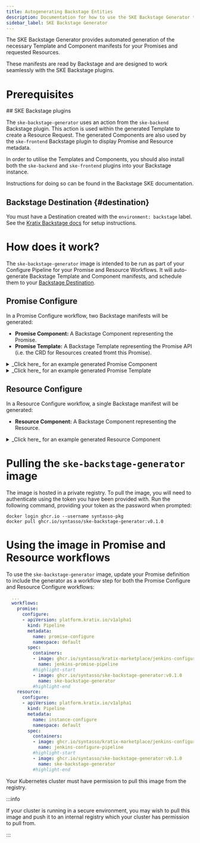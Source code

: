 ```yaml
---
title: Autogenerating Backstage Entities
description: Documentation for how to use the SKE Backstage Generator to automatically populate your backstage catalog
sidebar_label: SKE Backstage Generator
---
```


The SKE Backstage Generator provides automated generation of the necessary Template and
Component manifests for your Promises and requested Resources.

These manifests are read by Backstage and are designed to work seamlessly with the
SKE Backstage plugins.

# Prerequisites

## SKE Backstage plugins

The `ske-backstage-generator` uses an action from the `ske-backend` Backstage plugin.
This action is used within the generated Template to create a Resource Request.
The generated Components are also used by the `ske-frontend` Backstage plugin to display
Promise and Resource metadata.

In order to utilise the Templates and Components, you should also install both the
`ske-backend` and `ske-frontend` plugins into your Backstage instance.

Instructions for doing so can be found in the Backstage SKE documentation.

## Backstage Destination {#destination}

You must have a Destination created with the `environment: backstage` label. See the
[Kratix Backstage docs](https://docs.kratix.io/main/reference/backstage/intro#setting-up-kratix-with-backstage)
for setup instructions.

# How does it work?

The `ske-backstage-generator` image is intended to be run as part of your Configure
Pipeline for your Promise and Resource Workflows. It will auto-generate Backstage Template
and Component manifests, and schedule them to your [Backstage Destination](#destination).

## Promise Configure

In a Promise Configure workflow, two Backstage manifests will be generated:

- **Promise Component:** A Backstage Component representing the Promise.
- **Promise Template:** A Backstage Template representing the Promise API (i.e. the CRD
  for Resources created fromt this Promise).

<details>
  <summary> _Click here_ for an example generated Promise Component </summary>

  <CodeBlock language="yaml" title="Promise Component manifest">
    apiVersion: backstage.io/v1alpha1
    kind: Component
    metadata:
      name: jenkins-promise
      title: Jenkins Promise
      description: Jenkins as a Service
      tags:
      - kratix
      annotations:
        backstage.io/kubernetes-id: cicd
        kratix.io/promise-name: cicd
        kratix.io/description: Jenkins as a Service
        kratix.io/api-name: Jenkins
        kratix.io/api-group: marketplace.kratix.io
        kratix.io/status: ''
        kratix.io/backstage-promise-template: jenkins-promise-template
      links:
      - icon: help
        title: Support
        url: https://github.com/syntasso/kratix-backstage
    spec:
      lifecycle: production
      owner: kratix-platform
      type: kratix-promise
  </CodeBlock>
</details>

<details>
  <summary> _Click here_ for an example generated Promise Template </summary>

  <CodeBlock language="yaml" title="Promise Template manifest">
    apiVersion: scaffolder.backstage.io/v1beta3
    kind: Template
    metadata:
      creationTimestamp: null
      description: Jenkins as a Service
      name: jenkins-promise-template
      tags:
      - kratix
      - cicd-promise
      title: Jenkins
    spec:
      lifecycle: experimental
      owner: kratix-platform
      parameters:
      - properties:
          objname:
            description: Name for the request in the platform cluster
            title: Name
            type: string
          objnamespace:
            description: Namespace for the request in the platform cluster
            title: Namespace
            type: string
        required:
        - objname
        - objnamespace
        title: Jenkins Instance Metadata
      - properties:
          spec:
            properties:
              basicAuth:
                properties:
                  password:
                    description: Password for Jenkins
                    title: BasicAuth.Password
                    type: string
                  username:
                    description: Username for Jenkins
                    title: BasicAuth.Username
                    type: string
                required:
                - username
                - password
                title: BasicAuth
                type: object
            title: ""
            type: object
        title: BasicAuth
      - properties:
          spec:
            properties:
              cluster:
                properties:
                  env:
                    default: dev
                    description: |-
                      Configures and deploys this Jenkins with Environment specific configuration. Prod Jenkins comes with Backups pre-configured.
                      Must match regular expression '^(dev|prod)$'
                    title: Cluster.Env
                    type: string
                  size:
                    default: small
                    description: |
                      Configures and deploys this Jenkins with Environment specific configuration. Prod Jenkins comes with Backups pre-configured.
                    enum:
                    - small
                    - medium
                    - large
                    title: Cluster.Size
                    type: string
                required:
                - env
                - size
                title: Cluster
                type: object
            title: ""
            type: object
        title: Cluster
      - properties:
          spec:
            properties:
              plugins:
                description: Plugins to install in the requested Jenkins
                items:
                  properties:
                    downloadURL:
                      description: DownloadURL is the custom url from where plugin has
                        to be downloaded.
                      title: Plugins.DownloadURL
                      type: string
                    name:
                      description: Name is the name of Jenkins plugin
                      title: Plugins.Name
                      type: string
                    version:
                      description: Version is the version of Jenkins plugin
                      title: Plugins.Version
                      type: string
                  type: object
                title: Plugins
                type: array
            title: ""
            type: object
        title: Plugins
      steps:
      - action: ske:configure-resource
        id: ske-configure-resource
        input:
          manifest: |
            apiVersion: marketplace.kratix.io/v1alpha1
            kind: jenkins
            metadata:
              creationTimestamp: null
              labels:
                backstage.io/kubernetes-id: jenkins
              name: ${{ parameters.objname }}
              namespace: ${{ parameters.objnamespace}}
            spec: ${{ parameters.spec | dump }}
        name: Create a Jenkins
      type: kratix-resource
  </CodeBlock>
</details>

## Resource Configure

In a Resource Configure workflow, a single Backstage manifest will be generated:

- **Resource Component:** A Backstage Component representing the Resource.

<details>
  <summary> _Click here_ for an example generated Resource Component </summary>

  <CodeBlock language="yaml" title="Resource Component manifest">
  apiVersion: backstage.io/v1alpha1
  kind: Component
  metadata:
  name: my-request-jenkins
  title: "my-request Jenkins"
  description: "my-request Jenkins created via cicd Promise"
  annotations:
    backstage.io/kubernetes-label-selector: cicd-cr=my-request
    kratix.io/promise-name: cicd
    kratix.io/name: my-request
    kratix.io/namespace: default
    kratix.io/group: marketplace.kratix.io
    kratix.io/version: v1alpha1
    kratix.io/kind: Jenkins
    kratix.io/status: ''
    kratix.io/backstage-promise-template: jenkins-promise-template
  links:
  - url: https://github.com/syntasso/kratix-backstage
    title: Support
    icon: help
  spec:
  type: kratix-resource
  lifecycle: production
  owner: kratix-platform
  dependsOn:
    - component:default/jenkins-promise
  </CodeBlock>
</details>

# Pulling the `ske-backstage-generator` image

The image is hosted in a private registry. To pull the image, you will need to
authenticate using the token you have been provided with. Run the following command,
providing your token as the password when prompted:

```
docker login ghcr.io --username syntasso-pkg
docker pull ghcr.io/syntasso/ske-backstage-generator:v0.1.0
```

# Using the image in Promise and Resource workflows

To use the `ske-backstage-generator` image, update your Promise definition to include the
generator as a workflow step for both the Promise Configure and Resource Configure
workflows:

```yaml
  ...
  workflows:
    promise:
      configure:
      - apiVersion: platform.kratix.io/v1alpha1
        kind: Pipeline
        metadata:
          name: promise-configure
          namespace: default
        spec:
          containers:
          - image: ghcr.io/syntasso/kratix-marketplace/jenkins-configure-pipeline:v0.1.0
            name: jenkins-promise-pipeline
          #highlight-start
          - image: ghcr.io/syntasso/ske-backstage-generator:v0.1.0
            name: ske-backstage-generator
          #highlight-end
    resource:
      configure:
      - apiVersion: platform.kratix.io/v1alpha1
        kind: Pipeline
        metadata:
          name: instance-configure
          namespace: default
        spec:
          containers:
          - image: ghcr.io/syntasso/kratix-marketplace/jenkins-configure-pipeline:v0.1.0
            name: jenkins-configure-pipeline
          #highlight-start
          - image: ghcr.io/syntasso/ske-backstage-generator:v0.1.0
            name: ske-backstage-generator
          #highlight-end
```

Your Kubernetes cluster must have permission to pull this image from the registry.

:::info

If your cluster is running in a secure environment, you may wish to pull this image and
push it to an internal registry which your cluster has permission to pull from.

:::
